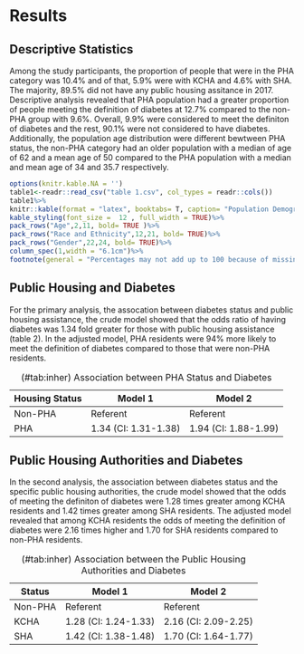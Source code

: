 
# Results {#ref-labels}

## Descriptive Statistics
Among the study participants, the proportion of people that were in the PHA category was 10.4% and of that, 5.9% were with KCHA and 4.6% with SHA. The majority, 89.5% did not have any public housing assitance in 2017. Descriptive analysis revealed that PHA population had a greater proportion of people meeting the definition of diabetes at 12.7% compared to the non-PHA group with 9.6%. Overall, 9.9% were considered to meet the definiton of diabetes and the rest, 90.1% were not considered to have diabetes. Additionally, the population age distribution were different bewtween PHA status, the non-PHA category had an older population with a median  of age of 62 and a mean age of 50 compared to the PHA population with a median and mean age of 34 and 35.7 respectively.

  ```r
options(knitr.kable.NA = '')
table1<-readr::read_csv("table 1.csv", col_types = readr::cols())
table1%>%
knitr::kable(format = "latex", booktabs= T, caption= "Population Demographics")%>%
kable_styling(font_size =  12 , full_width = TRUE)%>%
  pack_rows("Age",2,11, bold= TRUE )%>%
  pack_rows("Race and Ethnicity",12,21, bold= TRUE)%>%
  pack_rows("Gender",22,24, bold= TRUE)%>%
  column_spec(1,width = "6.1cm")%>%
  footnote(general = "Percentages may not add up to 100 because of missing data")
```
## Public Housing and Diabetes
For the primary analysis, the assocation between diabetes status and public housing assistance, the crude model showed that the odds ratio of having diabetes was 1.34 fold greater for those with public housing assistance (table 2). In the adjusted model, PHA residents were 94% more likely to meet the definition of diabetes compared to those that were non-PHA residents.

Housing Status | Model 1          | Model 2
---------------|------------------|-----------------
Non-PHA        | Referent         | Referent
PHA            | 1.34 (CI: 1.31-1.38) | 1.94 (CI: 1.88-1.99)
Table: (\#tab:inher) Association between PHA Status and Diabetes

## Public Housing Authorities and Diabetes
In the second analysis, the association between diabetes status and the specific public housing authorities, the crude model showed that the odds of meeting the definiton of diabetes were 1.28 times greater among KCHA residents and 1.42 times greater among SHA residents. The adjusted model revealed that among KCHA residents the odds of meeting the definition of diabetes were 2.16 times higher and 1.70 for SHA residents compared to non-PHA residents.

Status  | Model 1              | Model 2
--------|----------------------|---------------------
Non-PHA | Referent             | Referent
KCHA    | 1.28 (CI: 1.24-1.33) | 2.16 (CI: 2.09-2.25)
SHA     | 1.42 (CI: 1.38-1.48) | 1.70 (CI: 1.64-1.77)
Table: (\#tab:inher) Association between the Public Housing Authorities and Diabetes
